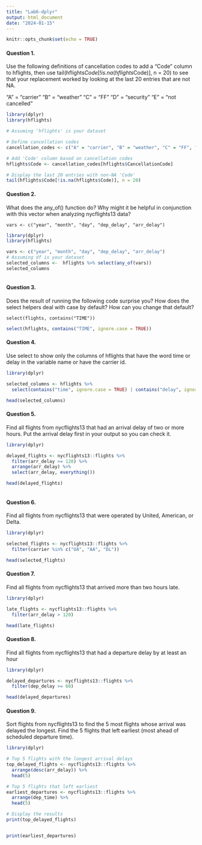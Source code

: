 ---
title: "Lab6-dplyr"
output: html_document
date: "2024-01-15"
---

```{r setup, include=FALSE}
knitr::opts_chunk$set(echo = TRUE)
```


#### Question 1. 

Use the following definitions of cancellation codes to add a "Code" column to hflights, then use tail(hflights$Code[!is.na(hflights$Code)], n = 20) to see that your replacement worked by looking at the last 20 entries that are not NA. 

"A"   =    "carrier"
"B"  =    "weather"
"C"   =   "FF"
"D"   =   "security"
"E"   =   "not cancelled"

```{r}
library(dplyr)
library(hflights)

# Assuming 'hflights' is your dataset

# Define cancellation codes
cancellation_codes <- c("A" = "carrier", "B" = "weather", "C" = "FF", "D" = "security", "E" = "not cancelled")

# Add 'Code' column based on cancellation codes
hflights$Code <- cancellation_codes[hflights$CancellationCode]

# Display the last 20 entries with non-NA 'Code'
tail(hflights$Code[!is.na(hflights$Code)], n = 20)


```

#### Question 2. 

What does the any_of() function do? Why might it be helpful in conjunction with this vector when analyzing nycflights13 data?

`vars <- c("year", "month", "day", "dep_delay", "arr_delay")`

```{r}
library(dplyr)
library(hflights)

vars <- c("year", "month", "day", "dep_delay", "arr_delay")
# Assuming df is your dataset
selected_columns <-  hflights %>% select(any_of(vars))
selected_columns



```

#### Question 3. 

Does the result of running the following code surprise you? How does the select helpers deal with case by default? How can you change that default?

`select(flights, contains("TIME"))`

```{r}
select(hflights, contains("TIME", ignore.case = TRUE))

```

#### Question 4. 

Use select to show only the columns of hflights that have the word time or delay in the variable name or have the carrier id.

```{r}
library(dplyr)

selected_columns <- hflights %>%
  select(contains("time", ignore.case = TRUE) | contains("delay", ignore.case = TRUE) | matches("carrier id", ignore.case = TRUE))

head(selected_columns)

```

#### Question 5. 

Find all flights from nycflights13 that had an arrival delay of two or more hours. Put the arrival delay first in your output so you can check it.

```{r}
library(dplyr)

delayed_flights <- nycflights13::flights %>%
  filter(arr_delay >= 120) %>%
  arrange(arr_delay) %>%
  select(arr_delay, everything())

head(delayed_flights)



```

#### Question 6. 

Find all flights from nycflights13 that were operated by United, American, or Delta.

```{r}

library(dplyr)

selected_flights <- nycflights13::flights %>%
  filter(carrier %in% c("UA", "AA", "DL"))

head(selected_flights)


```

#### Question 7.

Find all flights from nycflights13 that arrived more than two hours late.

```{r}
library(dplyr)

late_flights <- nycflights13::flights %>%
  filter(arr_delay > 120)

head(late_flights)


```

#### Question 8. 

Find all flights from nycflights13 that had a departure delay by at least an hour

```{r}
library(dplyr)

delayed_departures <- nycflights13::flights %>%
  filter(dep_delay >= 60)

head(delayed_departures)


```

#### Question 9. 

Sort flights from nycflights13 to find the 5 most flights whose arrival was delayed the longest. Find the 5 flights that left earliest (most ahead of scheduled departure time). 
```{r}
library(dplyr)

# Top 5 flights with the longest arrival delays
top_delayed_flights <- nycflights13::flights %>%
  arrange(desc(arr_delay)) %>%
  head(5)

# Top 5 flights that left earliest
earliest_departures <- nycflights13::flights %>%
  arrange(dep_time) %>%
  head(5)

# Display the results
print(top_delayed_flights)


print(earliest_departures)


```